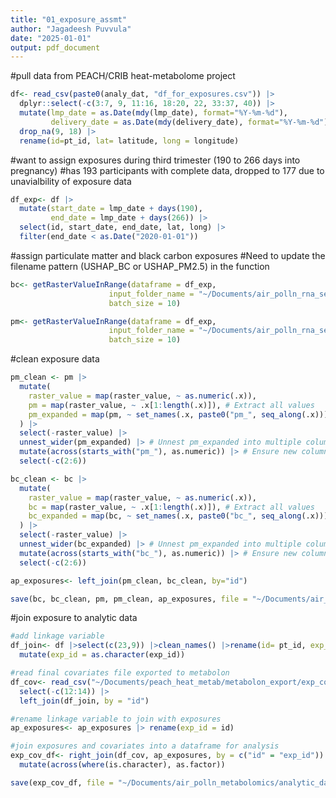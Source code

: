 ```yaml
---
title: "01_exposure_assmt"
author: "Jagadeesh Puvvula"
date: "2025-01-01"
output: pdf_document
---
```


#pull data from PEACH/CRIB heat-metabolome project
```r
df<- read_csv(paste0(analy_dat, "df_for_exposures.csv")) |>
  dplyr::select(-c(3:7, 9, 11:16, 18:20, 22, 33:37, 40)) |>
  mutate(lmp_date = as.Date(mdy(lmp_date), format="%Y-%m-%d"),
         delivery_date = as.Date(mdy(delivery_date), format="%Y-%m-%d")) |>
  drop_na(9, 18) |>
  rename(id=pt_id, lat= latitude, long = longitude) 
```

#want to assign exposures during third trimester (190 to 266 days into pregnancy)
#has 193 participants with complete data, dropped to 177 due to unavialbility of exposure data
```r
df_exp<- df |>
  mutate(start_date = lmp_date + days(190),
         end_date = lmp_date + days(266)) |>
  select(id, start_date, end_date, lat, long) |>
  filter(end_date < as.Date("2020-01-01"))
```

#assign particulate matter and black carbon exposures
#Need to update the filename pattern (USHAP_BC or USHAP_PM2.5) in the function
```r
bc<- getRasterValueInRange(dataframe = df_exp,
                      input_folder_name = "~/Documents/air_polln_rna_seq/BC_1km_2000_2020",
                      batch_size = 10)

pm<- getRasterValueInRange(dataframe = df_exp,
                      input_folder_name = "~/Documents/air_polln_rna_seq/PM_1km_2000_2020",
                      batch_size = 10)
```

#clean exposure data
```r
pm_clean <- pm |>
  mutate(
    raster_value = map(raster_value, ~ as.numeric(.x)),
    pm = map(raster_value, ~ .x[1:length(.x)]), # Extract all values
    pm_expanded = map(pm, ~ set_names(.x, paste0("pm_", seq_along(.x)))) # Add unique names
  ) |>
  select(-raster_value) |> 
  unnest_wider(pm_expanded) |> # Unnest pm_expanded into multiple columns
  mutate(across(starts_with("pm_"), as.numeric)) |> # Ensure new columns are numeric
  select(-c(2:6))

bc_clean <- bc |>
  mutate(
    raster_value = map(raster_value, ~ as.numeric(.x)),
    bc = map(raster_value, ~ .x[1:length(.x)]), # Extract all values
    bc_expanded = map(bc, ~ set_names(.x, paste0("bc_", seq_along(.x)))) # Add unique names
  ) |>
  select(-raster_value) |> 
  unnest_wider(bc_expanded) |> # Unnest pm_expanded into multiple columns
  mutate(across(starts_with("bc_"), as.numeric)) |> # Ensure new columns are numeric 
  select(-c(2:6))

ap_exposures<- left_join(pm_clean, bc_clean, by="id")

save(bc, bc_clean, pm, pm_clean, ap_exposures, file = "~/Documents/air_polln_metabolomics/analytic_dat/exposure_assmnt/exposure_data.rda")
```

#join exposure to analytic data
```r
#add linkage variable 
df_join<- df |>select(c(23,9)) |>clean_names() |>rename(id= pt_id, exp_id = client_sample_number)|>
  mutate(exp_id = as.character(exp_id))

#read final covariates file exported to metabolon
df_cov<- read_csv("~/Documents/peach_heat_metab/metabolon_export/exp_cov_for_metabolon_dec3.csv") |>
  select(-c(12:14)) |>
  left_join(df_join, by = "id")

#rename linkage variable to join with exposures
ap_exposures<- ap_exposures |> rename(exp_id = id)

#join exposures and covariates into a dataframe for analysis
exp_cov_df<- right_join(df_cov, ap_exposures, by = c("id" = "exp_id")) |>
  mutate(across(where(is.character), as.factor))

save(exp_cov_df, file = "~/Documents/air_polln_metabolomics/analytic_dat/exp_cov_df.rda")
```




